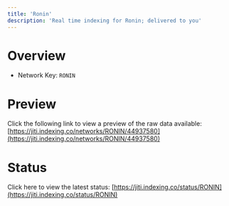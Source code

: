 ```yaml
---
title: 'Ronin'
description: 'Real time indexing for Ronin; delivered to you'
---
```


# Overview
- Network Key: `RONIN`

# Preview
Click the following link to view a preview of the raw data available: [https://jiti.indexing.co/networks/RONIN/44937580](https://jiti.indexing.co/networks/RONIN/44937580)

# Status
Click here to view the latest status: [https://jiti.indexing.co/status/RONIN](https://jiti.indexing.co/status/RONIN)
